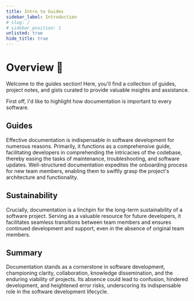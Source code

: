 ```yaml
---
title: Intro to Guides
sidebar_label: Introduction
# slug: /
# sidebar_position: 1
unlisted: true
hide_title: true
---
```


# Overview 👋

Welcome to the guides section! Here, you'll find a collection of guides, project notes, and gists curated to provide valuable insights and assistance.

First off, I'd like to highlight how documentation is important to every software.

## Guides

Effective documentation is indispensable in software development for numerous reasons. Primarily, it functions as a comprehensive guide, facilitating developers in comprehending the intricacies of the codebase, thereby easing the tasks of maintenance, troubleshooting, and software updates. Well-structured documentation expedites the onboarding process for new team members, enabling them to swiftly grasp the project's architecture and functionality.

## Sustainability

Crucially, documentation is a linchpin for the long-term sustainability of a software project. Serving as a valuable resource for future developers, it facilitates seamless transitions between team members and ensures continued development and support, even in the absence of original team members.

## Summary

Documentation stands as a cornerstone in software development, championing clarity, collaboration, knowledge dissemination, and the enduring viability of projects. Its absence could lead to confusion, hindered development, and heightened error risks, underscoring its indispensable role in the software development lifecycle.
